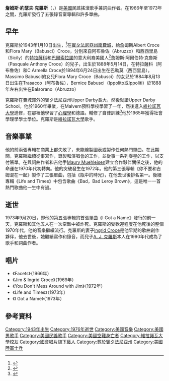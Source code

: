 {{藝人
 | Name = 吉姆·克羅斯
| 英文名= Jim Croce
| 類型 = 男歌手
| Img = Jim-Croce-r01.jpg
| image_size = 220px
| birth_name = James Joseph Croce<br>詹姆斯·約瑟夫·克羅斯
| birth_date = {{birth date|1943|1|10}}
| birth_place = {{USA}}[[賓夕法尼亞州|賓夕法尼亞州]][[南費城|南費城]]
| death_date = {{death date and age|1973|9|20|1943|1|10}}
| death_place = {{USA}}[[路易斯安那州|路易斯安那州]][[納奇托什|納奇托什]]
| genre = [[民謠音樂|民謠音樂]]、[[搖滾音樂|搖滾]]、[[軟搖滾|軟搖滾]]
| occupation= 歌手、詞曲作者
| instrument= 原聲吉他
| years_active = 1966年–1973年
| label= [[Capitol_Records|Capitol]] / [[EMI|EMI]]，[[ABC_Records|ABC]]，Saja / [[Atlantic_Records|Atlantic]]
| URL = {{url|jimcroce.com}}
| Notable_instruments =
}}

'''詹姆斯·約瑟夫·克羅斯'''（{{lang-en|James Joseph Croce}}，{{bd|1943年|1月10日|1973年|9月20|}}）是[[美國|美國]]民謠搖滾歌手兼詞曲作者。在1966年至1973年之間，克羅斯發行了五張錄音室專輯和許多單曲。

==早年==
克羅斯於1943年1月10日出生，<ref>{{cite news|url=https://www.upi.com/Top_News/2020/01/10/UPI-Almanac-for-Friday-Jan-10-2020/8011578535365/|title=UPI-Almanac-for-Friday-Jan-10-2020|agency=[[United_Press_International|United Press International]]|date=2020年1月10日|accessdate=2020年11月1日|archive-date=2020年1月15日|archive-url=https://archive.today/20200115192229/https://www.upi.com/Top_News/2020/01/09/UPI-Almanac-for-Thursday-Jan-9-2020/6871578415895/|dead-url=no}}</ref>在[[賓夕法尼亞州|賓夕法尼亞州]][[南費城|南費城]]，給詹姆斯Albert Croce和Flora Mary（Babusci）Croce，分別來自阿布魯佐（Abruzzo）和西西里島（Sicily）的[[特拉薩科|特拉薩科]]和[[巴爾索拉諾|巴爾索拉諾]]的意大利裔美國人<ref>{{Cite web |url=https://www.geni.com/people/Jim-Croce/6000000070323228958 |title=James Joseph Croce在Geni.com |access-date=2020-11-01 |archive-date=2019-04-14 |archive-url=https://web.archive.org/web/20190414083139/https://www.geni.com/people/Jim-Croce/6000000070323228958 |dead-url=no }}</ref>詹姆斯·阿爾伯特·克魯斯（Pasquale Anthony Croce）的兒子，出生於1888年5月14日，在特拉薩科（阿布魯佐）和C Armella Croce於1894年6月24日出生在巴勒莫（西西里島）。Massimo Babusci的女兒Flora Mary Croce（Babusci）的女兒於1884年8月13日出生在Trasacco（阿布魯佐），Bernice Babusci（Ippolito或Ippoliti）於1888年左右出生在Balsorano（Abruzzo）

克羅斯在費城郊外的賓夕法尼亞州Upper Darby長大，然後就讀Upper Darby School。他於1960年畢業，在Malvern預科學校學習了一年，然後進入[[維拉諾瓦大學|維拉諾瓦大學]]進修，在那裡他學習了[[心理學|心理學]]和德語。輔修了自律訓練<ref>{{cite news|url=http://www.suntimes.com/entertainment/music/17053704-421/jim-croces-hit-had-roots-in-boot-camp.html|title=Jim Croce Hit Had Roots in Boot Camp|newspaper=Sun-Times|location=伊利諾伊州芝加哥|publisher=Sun-Times Media，LLC|date=2012年12月16日|first=Dave|last=Hoekstra|access-date=2014年4月11日|archive-date=2013年11月13日|archive-url=https://web.archive.org/web/20131113023833/http://www.suntimes.com/entertainment/music/17053704-421/jim-croces-hit-had-roots-in-boot-camp.html|dead-url=no}}</ref>他於1965年獲得社會學理學學士學位。克羅斯是[[維拉諾瓦大學|維拉諾瓦大學]]歌手。

==音樂事業==
他的前兩張專輯在商業上都失敗了，未能繪製圖表或製作任何熱門單曲。在此期間，克羅斯繼續從事寫作，錄製和演唱會的工作，並從事一系列零星的工作，以支付賬單。在與詞曲作者和吉他手[[Maury_Muehleisen|Maury Muehleisen]]建立合作夥伴關係之後，他的命運在1970年代初轉向。他的突破發生在1972年。他的第三張專輯《你不要和吉姆混在一起》製作了三張單曲，包括《瓶中的時光》，在他去世後排名第一。後續專輯《Life and Times》中包含歌曲《Bad，Bad Leroy Brown》，這是唯一一首熱門歌曲他一生中有過。

==逝世==
1973年9月20日，即他的第五張專輯的首張單曲《I Got a Name》發行的前一天，克羅斯和其他五人在一次空難中被炸死。克羅斯的受歡迎程度在他死後的整個1970年代，他的音樂繼續流行。克羅斯的妻子[[Ingrid_Croce|Ingrid Croce]]是他早期的歌曲創作夥伴，他去世後，她繼續寫作和錄音，而兒子[[A._J._克羅斯|A. J. 克羅斯]]本人在1990年代成為了歌手和詞曲作者。  

==唱片==
{{Main|吉姆·克羅斯音樂作品列表}}
*《Facets》（1966年）
*《Jim & Ingrid Croce》（1969年）
*《You Don't Mess Around with Jim》（1972年）
*《Life and Times》（1973年）
*《I Got a Name》（1973年）

==參考資料==
{{reflist}}

{{DEFAULTSORT: Croce, Jim}}
[[Category:1943年出生|Category:1943年出生]]
[[Category:1976年逝世|Category:1976年逝世]]
[[Category:美國音樂|Category:美國音樂]]  
[[Category:美國男歌手|Category:美國男歌手]]
[[Category:美國民謠歌手|Category:美國民謠歌手]]
[[Category:美國空難身亡者|Category:美國空難身亡者]]
[[Category:維拉諾瓦大學校友|Category:維拉諾瓦大學校友]]
[[Category:國會唱片旗下藝人|Category:國會唱片旗下藝人]]
[[Category:葬於賓夕法尼亞州|Category:葬於賓夕法尼亞州]]
[[Category:美國陸軍士兵|Category:美國陸軍士兵]]